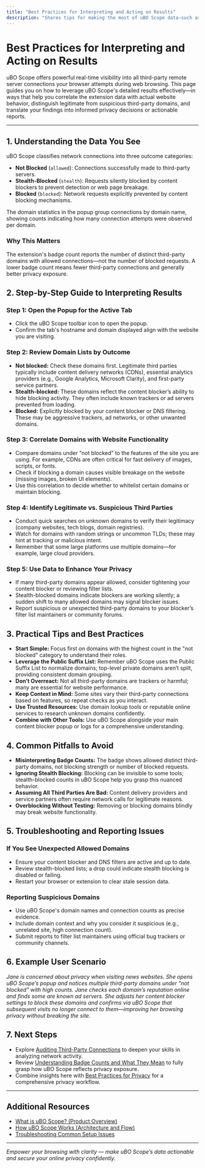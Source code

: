 ```yaml
---
title: "Best Practices for Interpreting and Acting on Results"
description: "Shares tips for making the most of uBO Scope data—such as correlating domain stats with website functionality, recognizing legitimate versus suspicious third-party servers, and using findings to inform user privacy decisions or report issues."
---
```


# Best Practices for Interpreting and Acting on Results

uBO Scope offers powerful real-time visibility into all third-party remote server connections your browser attempts during web browsing. This page guides you on how to leverage uBO Scope's detailed results effectively—in ways that help you correlate the extension data with actual website behavior, distinguish legitimate from suspicious third-party domains, and translate your findings into informed privacy decisions or actionable reports.

---

## 1. Understanding the Data You See

uBO Scope classifies network connections into three outcome categories:

- **Not Blocked** (`allowed`): Connections successfully made to third-party servers.
- **Stealth-Blocked** (`stealth`): Requests silently blocked by content blockers to prevent detection or web page breakage.
- **Blocked** (`blocked`): Network requests explicitly prevented by content blocking mechanisms.

The domain statistics in the popup group connections by domain name, showing counts indicating how many connection attempts were observed per domain. 

### Why This Matters

The extension's badge count reports the number of distinct third-party domains with allowed connections—not the number of blocked requests. A lower badge count means fewer third-party connections and generally better privacy exposure.


## 2. Step-by-Step Guide to Interpreting Results

### Step 1: Open the Popup for the Active Tab

- Click the uBO Scope toolbar icon to open the popup.
- Confirm the tab's hostname and domain displayed align with the website you are visiting.

### Step 2: Review Domain Lists by Outcome

- **Not blocked:** Check these domains first. Legitimate third parties typically include content delivery networks (CDNs), essential analytics providers (e.g., Google Analytics, Microsoft Clarity), and first-party service partners.
- **Stealth-blocked:** These domains reflect the content blocker’s ability to hide blocking activity. They often include known trackers or ad servers prevented from loading.
- **Blocked:** Explicitly blocked by your content blocker or DNS filtering. These may be aggressive trackers, ad networks, or other unwanted domains.

### Step 3: Correlate Domains with Website Functionality

- Compare domains under “not blocked” to the features of the site you are using. For example, CDNs are often critical for fast delivery of images, scripts, or fonts.
- Check if blocking a domain causes visible breakage on the website (missing images, broken UI elements).
- Use this correlation to decide whether to whitelist certain domains or maintain blocking.

### Step 4: Identify Legitimate vs. Suspicious Third Parties

- Conduct quick searches on unknown domains to verify their legitimacy (company websites, tech blogs, domain registries).
- Watch for domains with random strings or uncommon TLDs; these may hint at tracking or malicious intent.
- Remember that some large platforms use multiple domains—for example, large cloud providers.

### Step 5: Use Data to Enhance Your Privacy

- If many third-party domains appear allowed, consider tightening your content blocker or reviewing filter lists.
- Stealth-blocked domains indicate blockers are working silently; a sudden shift to many allowed domains may signal blocker issues.
- Report suspicious or unexpected third-party domains to your blocker’s filter list maintainers or community forums.


## 3. Practical Tips and Best Practices

- **Start Simple:** Focus first on domains with the highest count in the "not blocked" category to understand their roles.
- **Leverage the Public Suffix List:** Remember uBO Scope uses the Public Suffix List to normalize domains; top-level private domains aren’t split, providing consistent domain grouping.
- **Don’t Overreact:** Not all third-party domains are trackers or harmful; many are essential for website performance.
- **Keep Context in Mind:** Some sites vary their third-party connections based on features, so repeat checks as you interact.
- **Use Trusted Resources:** Use domain lookup tools or reputable online services to research unknown domains confidently.
- **Combine with Other Tools:** Use uBO Scope alongside your main content blocker popup or logs for a comprehensive understanding.


## 4. Common Pitfalls to Avoid

- **Misinterpreting Badge Counts:** The badge shows allowed distinct third-party domains, not blocking strength or number of blocked requests.
- **Ignoring Stealth Blocking:** Blocking can be invisible to some tools; stealth-blocked counts in uBO Scope help you grasp this nuanced behavior.
- **Assuming All Third Parties Are Bad:** Content delivery providers and service partners often require network calls for legitimate reasons.
- **Overblocking Without Testing:** Removing or blocking domains blindly may break website functionality.


## 5. Troubleshooting and Reporting Issues

### If You See Unexpected Allowed Domains

- Ensure your content blocker and DNS filters are active and up to date.
- Review stealth-blocked lists; a drop could indicate stealth blocking is disabled or failing.
- Restart your browser or extension to clear stale session data.

### Reporting Suspicious Domains

- Use uBO Scope's domain names and connection counts as precise evidence.
- Include domain context and why you consider it suspicious (e.g., unrelated site, high connection count).
- Submit reports to filter list maintainers using official bug trackers or community channels.


## 6. Example User Scenario

_Jane is concerned about privacy when visiting news websites. She opens uBO Scope’s popup and notices multiple third-party domains under "not blocked" with high counts. Jane checks each domain’s reputation online and finds some are known ad servers. She adjusts her content blocker settings to block these domains and confirms via uBO Scope that subsequent visits no longer connect to them—improving her browsing privacy without breaking the site._


## 7. Next Steps

- Explore [Auditing Third-Party Connections](https://example.com/guides/core-workflows/auditing-third-party-connections) to deepen your skills in analyzing network activity.
- Review [Understanding Badge Counts and What They Mean](https://example.com/guides/core-workflows/understanding-badge-counts) to fully grasp how uBO Scope reflects privacy exposure.
- Combine insights here with [Best Practices for Privacy](https://example.com/guides/core-workflows/best-practices-for-privacy) for a comprehensive privacy workflow.


---

## Additional Resources

- [What is uBO Scope? (Product Overview)](/overview/getting-started-intro/product-overview)
- [How uBO Scope Works (Architecture and Flow)](/overview/how-it-works/architecture-and-flow)
- [Troubleshooting Common Setup Issues](/getting-started/first-use/troubleshooting)


---

*Empower your browsing with clarity — make uBO Scope’s data actionable and secure your online privacy confidently.*
